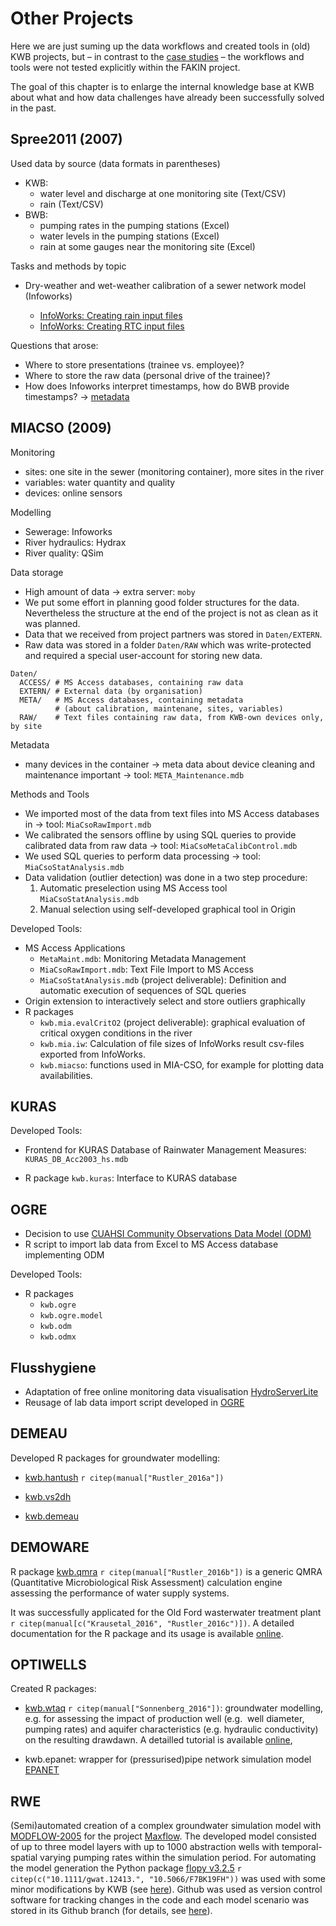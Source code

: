 # Other Projects {#other-projects}

Here we are just suming up the data workflows and created tools in (old) KWB 
projects, but -- in contrast to the [case studies](#case-studies) -- the workflows 
and tools were not tested explicitly within the FAKIN project. 

The goal of this chapter is to enlarge the internal knowledge base at KWB about 
what and how data challenges have already been successfully solved in the past. 


## Spree2011 (2007)

Used data by source (data formats in parentheses)

* KWB:
    + water level and discharge at one monitoring site (Text/CSV)
    + rain (Text/CSV)
* BWB:
    + pumping rates in the pumping stations (Excel)
    + water levels in the pumping stations (Excel)
    + rain at some gauges near the monitoring site (Excel)
    
Tasks and methods by topic

* Dry-weather and wet-weather calibration of a sewer network model (Infoworks)

    + [InfoWorks: Creating rain input files](#input-infoworks-regen)
    + [InfoWorks: Creating RTC input files](#input-infoworks-rtc)

Questions that arose:

* Where to store presentations (trainee vs. employee)?
* Where to store the raw data (personal drive of the trainee)?
* How does Infoworks interpret timestamps, how do BWB provide timestamps? 
-> [metadata](#metadata)

## MIACSO (2009) {#miacso}

Monitoring

* sites: one site in the sewer (monitoring container), more sites in the river
* variables: water quantity and quality
* devices: online sensors

Modelling

* Sewerage: Infoworks
* River hydraulics: Hydrax
* River quality: QSim

Data storage

* High amount of data -> extra server: `moby`
* We put some effort in planning good folder structures for the data.
Nevertheless the structure at the end of the project is not as clean as it was
planned.
* Data that we received from project partners was stored in `Daten/EXTERN`.
* Raw data was stored in a folder `Daten/RAW` which was write-protected and
required a special user-account for storing new data.

```
Daten/
  ACCESS/ # MS Access databases, containing raw data
  EXTERN/ # External data (by organisation)
  META/   # MS Access databases, containing metadata 
          # (about calibration, maintenane, sites, variables)
  RAW/    # Text files containing raw data, from KWB-own devices only, by site
```

Metadata

* many devices in the container -> meta data about device cleaning and
maintenance important -> tool: `META_Maintenance.mdb`

Methods and Tools

* We imported most of the data from text files into MS Access databases in
-> tool: `MiaCsoRawImport.mdb`
* We calibrated the sensors offline by using SQL queries to provide calibrated
data from raw data -> tool: `MiaCsoMetaCalibControl.mdb`
* We used SQL queries to perform data processing 
-> tool: `MiaCsoStatAnalysis.mdb`
* Data validation (outlier detection) was done in a two step procedure:
    1. Automatic preselection using MS Access tool `MiaCsoStatAnalysis.mdb`
    2. Manual selection using self-developed graphical tool in Origin 

Developed Tools:

* MS Access Applications
    + `MetaMaint.mdb`: Monitoring Metadata Management
    + `MiaCsoRawImport.mdb`: Text File Import to MS Access
    + `MiaCsoStatAnalysis.mdb` (project deliverable): Definition and automatic 
execution of sequences of SQL queries
* Origin extension to interactively select and store outliers graphically
* R packages
    + `kwb.mia.evalCritO2` (project deliverable): graphical evaluation of 
critical oxygen conditions in the river
    + `kwb.mia.iw`: Calculation of file sizes of InfoWorks result csv-files
        exported from InfoWorks.
    + `kwb.miacso`: functions used in MIA-CSO, for example for plotting data 
availabilities.

## KURAS {#kuras}

Developed Tools:

* Frontend for KURAS Database of Rainwater Management Measures: 
`KURAS_DB_Acc2003_hs.mdb`

* R package `kwb.kuras`: Interface to KURAS database

## OGRE {#ogre}

* Decision to use [CUAHSI Community Observations Data Model (ODM)](https://www.cuahsi.org/uploads/pages/img/ODM1.1DesignSpecifications_.pdf)
* R script to import lab data from Excel to MS Access database implementing ODM

Developed Tools:

* R packages
    + `kwb.ogre`
    + `kwb.ogre.model`
    + `kwb.odm`
    + `kwb.odmx`

## Flusshygiene {#flusshygiene}

* Adaptation of free online monitoring data visualisation [HydroServerLite](https://github.com/KWB-R/HydroServerLite)
* Reusage of lab data import script developed in [OGRE](#ogre)

## DEMEAU

Developed R packages for groundwater modelling:

- [kwb.hantush](https://github.com/kwb-r/kwb.hantush) `r citep(manual["Rustler_2016a"])`
    
- [kwb.vs2dh](https://github.com/kwb-r/kwb.vs2dh)
    
- [kwb.demeau](https://github.com/kwb-r/kwb.demeau)


## DEMOWARE

R package [kwb.qmra](https://github.com/kwb-r/kwb.qmra) `r citep(manual["Rustler_2016b"])` 
is a generic QMRA (Quantitative Microbiological Risk Assessment) calculation engine 
assessing the performance of water supply systems. 

It was successfully applicated for the Old Ford wasterwater treatment plant 
`r citep(manual[c("Krausetal_2016", "Rustler_2016c")])`. A detailed documentation
for the R package and its usage is available [online](https://kwb-r.github.io/kwb.qmra).


## OPTIWELLS {#optiwells}

Created R packages: 

* [kwb.wtaq](https://github.com/kwb-r/kwb.wtaq) `r citep(manual["Sonnenberg_2016"])`: 
groundwater modelling, e.g. for assessing the impact of production well (e.g. 
well diameter, pumping rates) and aquifer characteristics (e.g. hydraulic 
conductivity) on the resulting drawdawn. A detailled tutorial is available 
[online](https://kwb-r.github.io/kwb.wtaq), 

* kwb.epanet: wrapper for (pressurised)pipe network simulation model [EPANET](https://www.epa.gov/water-research/epanet)

## RWE {#rwe}

(Semi)automated creation of a complex groundwater simulation model with [MODFLOW-2005](https://water.usgs.gov/ogw/modflow/MODFLOW.html) for the project [Maxflow](https://github.com/chmenz/Maxflow). The developed model 
consisted of up to three model layers with up to 1000 abstraction wells 
with temporal-spatial varying pumping rates within the simulation period. 
For automating the model generation the Python package [flopy v3.2.5](http://modflowpy.github.io/flopydoc/) 
`r citep(c("10.1111/gwat.12413.", "10.5066/F7BK19FH"))` was used with some minor 
modifications by KWB (see [here](https://github.com/mrustl/flopy/releases/tag/3.2.5_kwb)).
Github was used as version control software for tracking changes in the code and 
each model scenario was stored in its Github branch (for details, see [here](https://github.com/chmenz/Maxflow/branches/all)).


